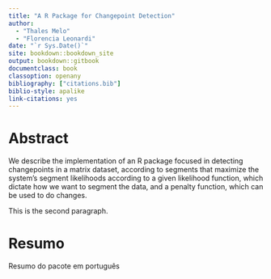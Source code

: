 ```yaml
---
title: "A R Package for Changepoint Detection"
author:
  - "Thales Melo"
  - "Florencia Leonardi"
date: "`r Sys.Date()`"
site: bookdown::bookdown_site
output: bookdown::gitbook
documentclass: book
classoption: openany
bibliography: ["citations.bib"]
biblio-style: apalike
link-citations: yes
---
```


# Abstract {-}

We describe the implementation of an R package focused in detecting changepoints
in a matrix dataset, according to segments that maximize the system's segment
likelihoods according to a given likelihood function, which dictate how we want
to segment the data, and a penalty function, which can be used to do changes.

This is the second paragraph.

# Resumo {-}

Resumo do pacote em português

<!-- Macros used in this project -->
\newcommand{\X}{\bf X}
\newcommand{\x}{\mathbf x}
\newcommand{\Xs}{\mathbf X}
\renewcommand{\P}{\mathbb P}
\newcommand{\E}{\mathbb E}
\newcommand{\argmax}{\arg\max}
\newcommand{\pen}{\text{pen}}
\newcommand{\p}{\text{p}}
\newcommand{\wQ}{\widetilde Q}
\newcommand{\wP}{\widehat\Pr}
\newcommand{\M}{\mathcal M}
\newcommand{\rs}{r\!:\!s}
\newcommand{\1}{\mathbf 1}
\newcommand{\R}{\mathbb R}

